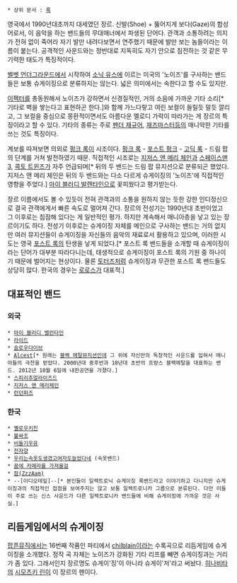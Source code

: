  * 상위 문서 : [[록]]

영국에서 1990년대초까지 대세였던 장르. 신발(Shoe) + 뚫어지게 보다(Gaze)의 합성어로서, 이 음악을 하는 밴드들의 무대매너에서 파생된 단어다. 관객과 소통하려는 의지가 전혀 없이 죽어라 자기 발만 내려다보면서 연주했기 때문에 발만 보는 놈들이라는 이름이 붙는다. 공격적인 사운드와는 정반대로 지독히도 자기 안으로 침전하는 것 같은 무기력한 태도가 특징적이다.

[[벨벳 언더그라운드]]에서 시작하여 [[소닉 유스]]에 이르는 미국의 '노이즈'를 구사하는 밴드들은 보통 슈게이징으로 분류하지는 않는다. 넓은 의미에서는 속한다고 할 수도 있지만.

[[이펙터]]를 총동원해서 노이즈가 강하면서 신경질적인, 거의 소음에 가까운 기타 소리[* 기타로 벽을 쌓는다고 표현하곤 한다.]와 함께 가느다랗고 여린 보컬이 들릴듯 말듯 깔리고, 그 보컬을 중심으로 몽환적이면서도 아름다운 멜로디 가락이 따라가는 게 장르의 특징이라고 할 수 있다. 기타의 종류는 주로 [[펜더 재규어]], [[재즈마스터]]등의 매니악한 기타를 쓰는 것도 특징이다.

계보를 따져보면 의외로 [[펑크 록]]이 시조이다. [[펑크 록]] - [[포스트 펑크]] - [[고딕 록]] - 드림 팝의 단계를 거쳐 발전하였기 때문. 직접적인 시조로는 [[지저스 앤 메리 체인]]과 [[스페이스맨 3]], [[콕토 트윈즈]]가 자주 언급되며[* 뒤의 두 밴드는 드림 팝 뮤지션으로 분류되곤 했었다. 지저스 앤 메리 체인은 뒤의 두 밴드와는 다소 다르게 슈게이징의 '노이즈'에 직접적인 영향을 주었다.] [[마이 블러디 발렌타인]]으로 꽃피웠다고 평가받는다.

장르 이름에서도 볼 수 있듯이 전혀 관객과의 소통을 원하지 않는 듯한 강한 인디정신으로 결국 관객에게서 빠른 속도로 멀어져 간다. 장르의 전성기는 1990년대 초반이었고 그 이후로는 침잠해 있다는 게 일반적인 평가. 하지만 계속해서 매니아층을 낳고 있는 장르이기도 하다. 전성기 이후로는 슈게이징 자체를 메인으로 구사하는 밴드는 거의 없지만 여러 뮤지션들이 슈게이징을 자신들의 음악의 재료로서 활용하고 있으며, 이러한 시도는 영국 [[포스트 록]]의 탄생을 낳게 되었다.[* 포스트 록 밴드들을 소개할 때 슈게이징이라는 단어가 대부분 따라다니는데, 태생적으로 슈게이징이 포스트 록의 기원 중 하나이기 때문에 벌어지는 현상이다. 물론 [[토터즈]]처럼 슈게이징과 무관한 포스트 록 밴드들도 상당히 많다. 한국의 경우는 [[로로스]]가 대표적.]

== 대표적인 밴드 ==
=== 외국 ===
 * [[마이 블러디 밸런타인]]
 * [[라이드]]
 * [[슬로우다이브]]
 * [[Alcest]][* 원래는 [[블랙 메탈]]뮤지션인데 그 위에 자신만의 독창적인 사운드를 입혀서 매니아들의 극찬을 받았다. 2000년대 중후반과 10년대 초반의 프랑스 블랙메탈을 대표하는 밴드. 2012년 10월 6일에 내한공연을 가졌다.]
 * [[스피리추얼라이즈드]]
 * [[지저스 앤 메리체인]]
 * [[런던퍼즈]]

=== 한국 ===
 * [[옐로우키친]]
 * [[불싸조]]
 * [[비둘기우유]]
 * [[전자양]]
 * [[우리는속옷도생겼고여자도늘었다네]] (속옷밴드)
 * [[꿈에 카메라를 가져올걸]]
 * [[잠(ZzzAam)]]
 * --[이디오테잎]--[* 본인들이 일렉트로닉 슈게이징 록밴드라고 이야기하고 다니지만 슈게이징과의 직접적인 접점을 보여주지는 않고 보통 일렉트로니카 그룹으로 분류된다. 다만 이들이 주로 쓰는 신스 사운드가 다른 일렉트로니카 밴드들에 비해 슈게이징에 가까운 것은 사실.]
== 리듬게임에서의 슈게이징 ==
[[팝픈뮤직]]에서는 16번째 작품인 파티에서 [[chilblain]]이라는 수록곡으로 리듬게임에 슈게이징을 소개했다. 정작 곡 자체는 노이즈가 강화된 기타 리프를 빼면 슈게이징과는 거리가 좀 있다. 그래서인지 장르명도 슈게이'징'이 아니라 슈게이'저'라고 써놨다.
[[히나비타]]의 [[시모츠키 린]]이 이 장르의 팬이다.
